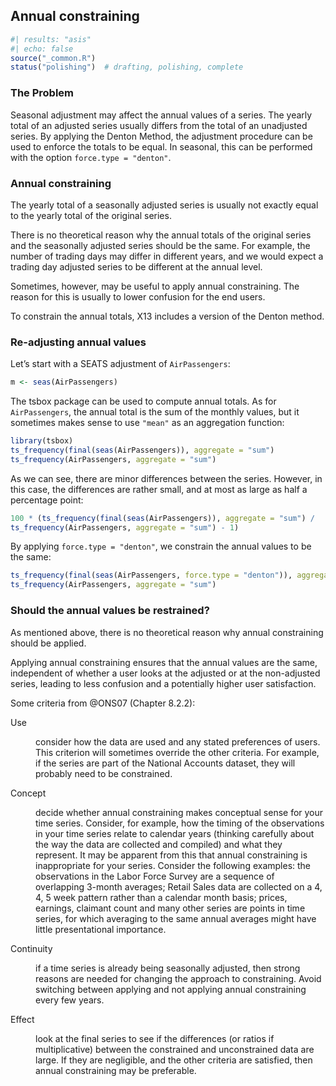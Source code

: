 ## Annual constraining {#sec-annual-constraining}

```r
#| results: "asis"
#| echo: false
source("_common.R")
status("polishing")  # drafting, polishing, complete
```

```{=html}
<!-- -   Should the annual values be restrained?

-   How to use the force spec
 -->
```
### The Problem

Seasonal adjustment may affect the annual values of a series.
The yearly total of an adjusted series usually differs from the total of an unadjusted series.
By applying the Denton Method, the adjustment procedure can be used to enforce the totals to be equal.
In seasonal, this can be performed with the option `force.type = "denton"`.

### Annual constraining

The yearly total of a seasonally adjusted series is usually not exactly equal to the yearly total of the original series.

There is no theoretical reason why the annual totals of the original series and the seasonally adjusted series should be the same.
For example, the number of trading days may differ in different years, and we would expect a trading day adjusted series to be different at the annual level.

Sometimes, however, may be useful to apply annual constraining.
The reason for this is usually to lower confusion for the end users.

To constrain the annual totals, X13 includes a version of the Denton method.

### Re-adjusting annual values

Let's start with a SEATS adjustment of `AirPassengers`:

```r
m <- seas(AirPassengers)
```

The tsbox package can be used to compute annual totals.
As for `AirPassengers`, the annual total is the sum of the monthly values, but it sometimes makes sense to use `"mean"` as an aggregation function:

```r
library(tsbox)
ts_frequency(final(seas(AirPassengers)), aggregate = "sum")
ts_frequency(AirPassengers, aggregate = "sum")
```

As we can see, there are minor differences between the series.
However, in this case, the differences are rather small, and at most as large as half a percentage point:

```r
100 * (ts_frequency(final(seas(AirPassengers)), aggregate = "sum") /
ts_frequency(AirPassengers, aggregate = "sum") - 1)
```

By applying `force.type = "denton"`, we constrain the annual values to be the same:

```r
ts_frequency(final(seas(AirPassengers, force.type = "denton")), aggregate = "sum")
ts_frequency(AirPassengers, aggregate = "sum")
```

### Should the annual values be restrained?

As mentioned above, there is no theoretical reason why annual constraining should be applied.

Applying annual constraining ensures that the annual values are the same, independent of whether a user looks at the adjusted or at the non-adjusted series, leading to less confusion and a potentially higher user satisfaction.

Some criteria from @ONS07 (Chapter 8.2.2):

Use

:   consider how the data are used and any stated preferences of users.
    This criterion will sometimes override the other criteria.
    For example, if the series are part of the National Accounts dataset, they will probably need to be constrained.

Concept

:   decide whether annual constraining makes conceptual sense for your time series.
    Consider, for example, how the timing of the observations in your time series relate to calendar years (thinking carefully about the way the data are collected and compiled) and what they represent.
    It may be apparent from this that annual constraining is inappropriate for your series.
    Consider the following examples: the observations in the Labor Force Survey are a sequence of overlapping 3-month averages; Retail Sales data are collected on a 4, 4, 5 week pattern rather than a calendar month basis; prices, earnings, claimant count and many other series are points in time series, for which averaging to the same annual averages might have little presentational importance.

Continuity

:   if a time series is already being seasonally adjusted, then strong reasons are needed for changing the approach to constraining.
    Avoid switching between applying and not applying annual constraining every few years.

Effect

:   look at the final series to see if the differences (or ratios if multiplicative) between the constrained and unconstrained data are large.
    If they are negligible, and the other criteria are satisfied, then annual constraining may be preferable.

```{=html}
<!--
-   Should the annual values be restrained?

-   How to use the force spec
 -->
```
